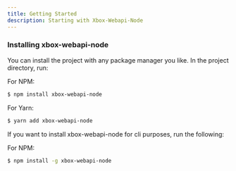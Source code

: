 ```yaml
---
title: Getting Started
description: Starting with Xbox-Webapi-Node
---
```


### Installing xbox-webapi-node

You can install the project with any package manager you like. In the project directory, run:

For NPM:
```sh
$ npm install xbox-webapi-node
```

For Yarn:
```sh
$ yarn add xbox-webapi-node
```

If you want to install xbox-webapi-node for cli purposes, run the following:

For NPM:
```sh
$ npm install -g xbox-webapi-node
```